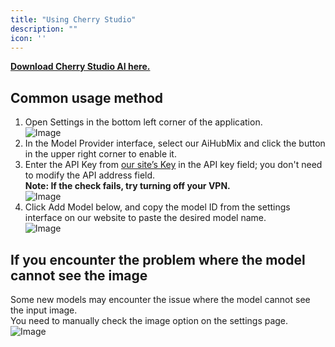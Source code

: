 ```yaml
---
title: "Using Cherry Studio"
description: ""
icon: ''
---
```


**[Download Cherry Studio AI here.](https://easys.run/cherry-studio/)**

## Common usage method
1. Open Settings in the bottom left corner of the application.  
![Image](/media/en/CS1.png)  
2. In the Model Provider interface, select our AiHubMix and click the button in the upper right corner to enable it.  
3. Enter the API Key from [our site’s Key](https://aihubmix.com/token) in the API key field; you don't need to modify the API address field.  
**Note: If the check fails, try turning off your VPN.**  
![Image](/media/en/CS2.png) 
4. Click Add Model below, and copy the model ID from the settings interface on our website to paste the desired model name.  
![Image](/media/en/CS3.png) 

## If you encounter the problem where the model cannot see the image 
Some new models may encounter the issue where the model cannot see the input image.   
You need to manually check the image option on the settings page.  
![Image](/media/en/cs4.png)